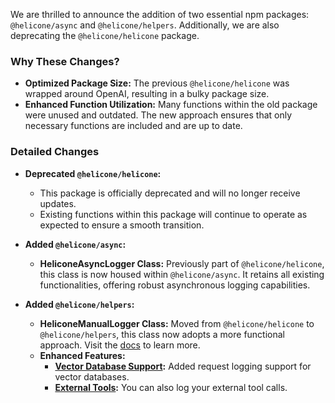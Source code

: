 We are thrilled to announce the addition of two essential npm packages: `@helicone/async` and `@helicone/helpers`. Additionally, we are also deprecating the `@helicone/helicone` package.

### Why These Changes?

- **Optimized Package Size:** The previous `@helicone/helicone` was wrapped around OpenAI, resulting in a bulky package size.
- **Enhanced Function Utilization:** Many functions within the old package were unused and outdated. The new approach ensures that only necessary functions are included and are up to date.

### Detailed Changes

- **Deprecated `@helicone/helicone`:**
  - This package is officially deprecated and will no longer receive updates.
  - Existing functions within this package will continue to operate as expected to ensure a smooth transition.

- **Added `@helicone/async`:**
  - **HeliconeAsyncLogger Class:** Previously part of `@helicone/helicone`, this class is now housed within `@helicone/async`. It retains all existing functionalities, offering robust asynchronous logging capabilities.

- **Added `@helicone/helpers`:**
  - **HeliconeManualLogger Class:** Moved from `@helicone/helicone` to `@helicone/helpers`, this class now adopts a more functional approach. Visit the [docs](https://docs.helicone.ai/getting-started/integration-method/custom) to learn more.
  - **Enhanced Features:**
    - **[Vector Database Support](https://docs.helicone.ai/integrations/vectordb/javascript):** Added request logging support for vector databases.
    - **[External Tools](https://docs.helicone.ai/integrations/tools/javascript):** You can also log your external tool calls.